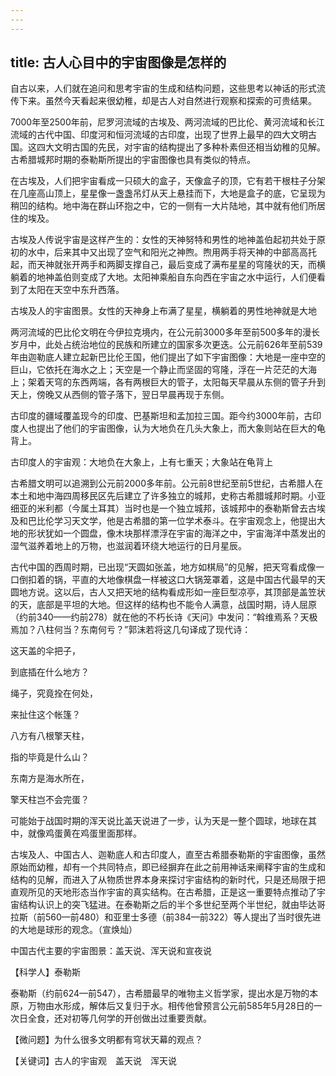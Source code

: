 ```yaml
---
---
---
```

title: 古人心目中的宇宙图像是怎样的
---




自古以来，人们就在追问和思考宇宙的生成和结构问题，这些思考以神话的形式流传下来。虽然今天看起来很幼稚，却是古人对自然进行观察和探索的可贵结果。

7000年至2500年前，尼罗河流域的古埃及、两河流域的巴比伦、黄河流域和长江流域的古代中国、印度河和恒河流域的古印度，出现了世界上最早的四大文明古国。这四大文明古国的先民，对宇宙的结构提出了多种朴素但还相当幼稚的见解。古希腊城邦时期的泰勒斯所提出的宇宙图像也具有类似的特点。

在古埃及，人们把宇宙看成一只硕大的盒子，天像盒子的顶，它有若干根柱子分架在几座高山顶上，星星像一盏盏吊灯从天上悬挂而下，大地是盒子的底，它呈现为稍凹的结构。地中海在群山环抱之中，它的一侧有一大片陆地，其中就有他们所居住的埃及。

古埃及人传说宇宙是这样产生的：女性的天神努特和男性的地神盖伯起初共处于原初的水中，后来其中又出现了空气和阳光之神煦。煦用两手将天神的中部高高托起，而天神就张开两手和两脚支撑自己，最后变成了满布星星的穹隆状的天，而横躺着的地神盖伯则变成了大地。太阳神乘船自东向西在宇宙之水中运行，人们便看到了太阳在天空中东升西落。

古埃及人的宇宙图景。女性的天神身上布满了星星，横躺着的男性地神就是大地



两河流域的巴比伦文明在今伊拉克境内，在公元前3000多年至前500多年的漫长岁月中，此处占统治地位的民族和所建立的国家多次更迭。公元前626年至前539年由迦勒底人建立起新巴比伦王国，他们提出了如下宇宙图像：大地是一座中空的巨山，它依托在海水之上；天空是一个静止而坚固的穹隆，浮在一片茫茫的大海上；架着天穹的东西两端，各有两根巨大的管子，太阳每天早晨从东侧的管子升到天上，傍晚又从西侧的管子落下，翌日早晨再现于东侧。

古印度的疆域覆盖现今的印度、巴基斯坦和孟加拉三国。距今约3000年前，古印度人也提出了他们的宇宙图像，认为大地负在几头大象上，而大象则站在巨大的龟背上。

古印度人的宇宙观：大地负在大象上，上有七重天；大象站在龟背上



古希腊文明可以追溯到公元前2000多年前。公元前8世纪至前5世纪，古希腊人在本土和地中海四周移民区先后建立了许多独立的城邦，史称古希腊城邦时期。小亚细亚的米利都（今属土耳其）当时也是一个独立城邦，该城邦中的泰勒斯曾去古埃及和巴比伦学习天文学，他是古希腊的第一位学术泰斗。在宇宙观念上，他提出大地的形状犹如一个圆盘，像木块那样漂浮在宇宙的海洋之中，宇宙海洋中蒸发出的湿气滋养着地上的万物，也滋润着环绕大地运行的日月星辰。

古代中国的西周时期，已出现“天圆如张盖，地方如棋局”的见解，把天穹看成像一口倒扣着的锅，平直的大地像棋盘一样被这口大锅笼罩着，这是中国古代最早的天圆地方说。这以后，古人又把天地的结构看成形如一座巨型凉亭，其顶部是盖笠状的天，底部是平坦的大地。但这样的结构也不能令人满意，战国时期，诗人屈原（约前340——约前278）就在他的不朽长诗《天问》中发问：“斡维焉系？天极焉加？八柱何当？东南何亏？”郭沫若将这几句译成了现代诗：

这天盖的伞把子，

到底插在什么地方？

绳子，究竟拴在何处，

来扯住这个帐篷？

八方有八根擎天柱，

指的毕竟是什么山？

东南方是海水所在，

擎天柱岂不会完蛋？

可能始于战国时期的浑天说比盖天说进了一步，认为天是一整个圆球，地球在其中，就像鸡蛋黄在鸡蛋里面那样。

古埃及人、中国古人、迦勒底人和古印度人，直至古希腊泰勒斯的宇宙图像，虽然原始而幼稚，却有一个共同特点，即已经摒弃在此之前用神话来阐释宇宙的生成和结构的见解，而进入了从物质世界本身来探讨宇宙结构的新时代，只是还局限于把直观所见的天地形态当作宇宙的真实结构。在古希腊，正是这一重要特点推动了宇宙结构认识上的突飞猛进。在泰勒斯之后的半个多世纪至两个半世纪，就由毕达哥拉斯（前560—前480）和亚里士多德（前384—前322）等人提出了当时很先进的大地是球形的观念。（宣焕灿）

中国古代主要的宇宙图景：盖天说、浑天说和宣夜说





【科学人】泰勒斯



泰勒斯（约前624—前547），古希腊最早的唯物主义哲学家，提出水是万物的本原，万物由水形成，解体后又复归于水。相传他曾预言公元前585年5月28日的一次日全食，还对初等几何学的开创做出过重要贡献。

【微问题】为什么很多文明都有穹状天幕的观点？

【关键词】古人的宇宙观　盖天说　浑天说